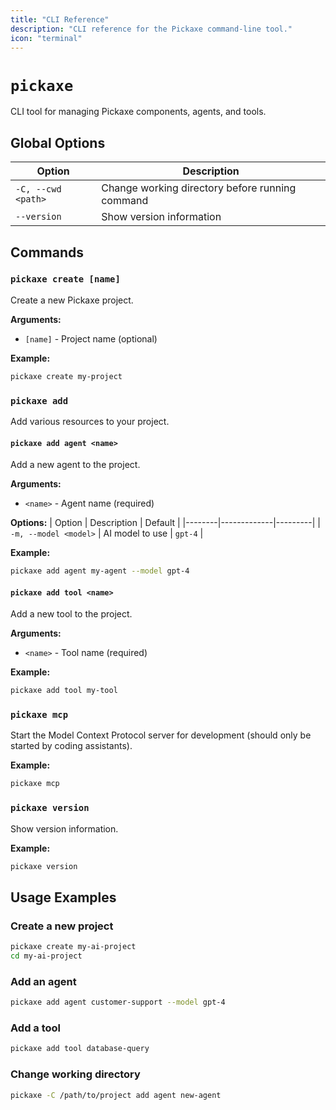 ```yaml
---
title: "CLI Reference"
description: "CLI reference for the Pickaxe command-line tool."
icon: "terminal"
---
```


# `pickaxe`

CLI tool for managing Pickaxe components, agents, and tools.

## Global Options

| Option             | Description                                     |
| ------------------ | ----------------------------------------------- |
| `-C, --cwd <path>` | Change working directory before running command |
| `--version`        | Show version information                        |

## Commands

### `pickaxe create [name]`

Create a new Pickaxe project.

**Arguments:**

- `[name]` - Project name (optional)

**Example:**

```bash
pickaxe create my-project
```

### `pickaxe add`

Add various resources to your project.

#### `pickaxe add agent <name>`

Add a new agent to the project.

**Arguments:**

- `<name>` - Agent name (required)

**Options:**
| Option | Description | Default |
|--------|-------------|---------|
| `-m, --model <model>` | AI model to use | `gpt-4` |

**Example:**

```bash
pickaxe add agent my-agent --model gpt-4
```

#### `pickaxe add tool <name>`

Add a new tool to the project.

**Arguments:**

- `<name>` - Tool name (required)

**Example:**

```bash
pickaxe add tool my-tool
```

### `pickaxe mcp`

Start the Model Context Protocol server for development (should only be started by coding assistants).

**Example:**

```bash
pickaxe mcp
```

### `pickaxe version`

Show version information.

**Example:**

```bash
pickaxe version
```

## Usage Examples

### Create a new project

```bash
pickaxe create my-ai-project
cd my-ai-project
```

### Add an agent

```bash
pickaxe add agent customer-support --model gpt-4
```

### Add a tool

```bash
pickaxe add tool database-query
```

### Change working directory

```bash
pickaxe -C /path/to/project add agent new-agent
```
